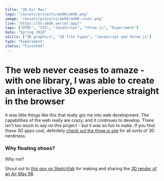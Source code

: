 ```yaml
---
title: "3D Air Max"
logo: "/assets/projects/am98/am98.png"
image: "/assets/projects/am98/am98-cover.png"
live: "https://3d-am98.vercel.app/"
tags: ["HTML", "CSS", "JavaScript", "three.js", "Experiment"]
date: "Spring 2020"
skills: ["3D graphics", "3D file types", "JavaScript and three.js"]
type: "Experiment"
status: "Finished"
---
```


# The web never ceases to amaze - with one library, I was able to create an interactive 3D experience straight in the browser

It was little things like this that really got me into web development. The capabilities of the web really are crazy, and it continues to develop. There isn't too much to say on this project - but it was so fun to make. If you find these 3D apps cool, definitely [check out the three.js site](https://threejs.org/) for all sorts of 3D nerdiness.

### Why floating shoes?

Why not?

Shout out to [this guy on Sketchfab](https://sketchfab.com/skoda1by) for making and sharing the [3D render of an Air Max 98](https://sketchfab.com/3d-models/nike-air-max-98-8bb6e7930a9a4c8687664cf3c0f112ae).

